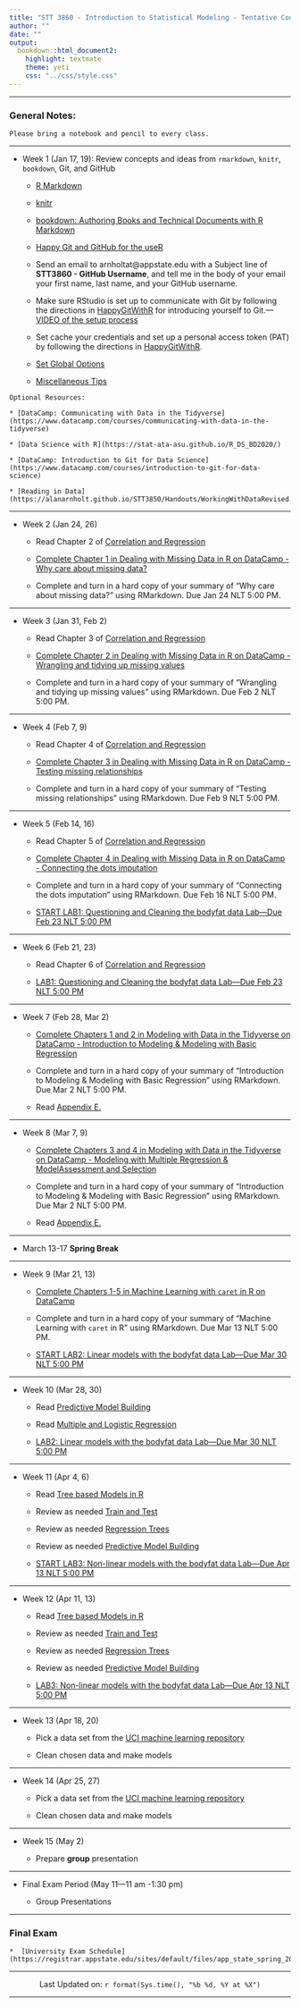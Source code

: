 ```yaml
---
title: "STT 3860 - Introduction to Statistical Modeling - Tentative Course Schedule - Spring 2023"
author: ""
date: ""
output: 
  bookdown::html_document2: 
    highlight: textmate
    theme: yeti
    css: "../css/style.css"
---
```


<script type="text/x-mathjax-config">
MathJax.Hub.Config({
  TeX: { equationNumbers: { autoNumber: "AMS" } }
});
</script>

* * *

### General Notes: {-}

```block
Please bring a notebook and pencil to every class.  
```

* * *

* Week 1 (Jan 17, 19): Review concepts and ideas from `rmarkdown`, `knitr`, `bookdown`, Git, and GitHub
    
    + [R Markdown](http://rmarkdown.rstudio.com/)
    
    + [knitr](https://yihui.name/knitr/)
    
    + [bookdown: Authoring Books and Technical Documents with R Markdown](https://bookdown.org/yihui/bookdown/)
    
    + [Happy Git and GitHub for the useR](http://happygitwithr.com/)

    + Send an email to arnholtat@appstate.edu with a Subject line of **STT3860 - GitHub Username**, and tell me in the body of your email your first name, last name, and your GitHub username.  
    
    + Make sure RStudio is set up to communicate with Git by following the directions in [HappyGitWithR](https://happygitwithr.com/hello-git.html) for introducing yourself to Git.---[VIDEO of the setup process](https://drive.google.com/file/d/1G9G8IeYu9QetYB1nxMmAFLgRtw5YC-c8/view?usp=sharing)

    + Set cache your credentials and set up a personal access token (PAT) by following the directions in [HappyGitWithR](https://happygitwithr.com/credential-caching.html). 
    
    + [Set Global Options](https://stat-ata-asu.github.io/STT5812CourseRepo/Rmarkdown/GlobalOptions.html)
    
    + [Miscellaneous Tips](https://alanarnholt.github.io/GeneralStatistics/rmarkdown/MiscRmarkdown.html)
    
```block
Optional Resources:

* [DataCamp: Communicating with Data in the Tidyverse](https://www.datacamp.com/courses/communicating-with-data-in-the-tidyverse)

* [Data Science with R](https://stat-ata-asu.github.io/R_DS_BD2020/)

* [DataCamp: Introduction to Git for Data Science](https://www.datacamp.com/courses/introduction-to-git-for-data-science)

* [Reading in Data](https://alanarnholt.github.io/STT3850/Handouts/WorkingWithDataRevised.html)
``` 


* * *

* Week 2 (Jan 24, 26)

  + Read Chapter 2 of [Correlation and Regression](https://mathr.math.appstate.edu/connect/content/8a7e937f-f367-4ed4-8289-90f8e8086065)
  
  + [Complete Chapter 1 in Dealing with Missing Data in R on DataCamp - Why care about missing data? ](https://app.datacamp.com/learn/courses/dealing-with-missing-data-in-r)
  
  + Complete and turn in a hard copy of your summary of "Why care about missing data?" using RMarkdown.  Due Jan 24 NLT 5:00 PM.    

* * * 

* Week 3 (Jan 31, Feb 2)
   
   + Read Chapter 3 of [Correlation and Regression](https://mathr.math.appstate.edu/connect/content/8a7e937f-f367-4ed4-8289-90f8e8086065)
  
  + [Complete Chapter 2 in Dealing with Missing Data in R on DataCamp - Wrangling and tidying up missing values](https://app.datacamp.com/learn/courses/dealing-with-missing-data-in-r)
  
  + Complete and turn in a hard copy of your summary of "Wrangling and tidying up missing values" using RMarkdown.  Due Feb 2 NLT 5:00 PM.       
    
* * *

* Week 4 (Feb 7, 9)

     + Read Chapter 4 of [Correlation and Regression](https://mathr.math.appstate.edu/connect/content/8a7e937f-f367-4ed4-8289-90f8e8086065)
    
    + [Complete Chapter 3 in Dealing with Missing Data in R on DataCamp - Testing missing relationships](https://app.datacamp.com/learn/courses/dealing-with-missing-data-in-r)
  
  + Complete and turn in a hard copy of your summary of "Testing missing relationships" using RMarkdown.  Due Feb 9 NLT 5:00 PM.   
    
* * *

* Week 5 (Feb 14, 16)
    
     + Read Chapter 5 of [Correlation and Regression](https://mathr.math.appstate.edu/connect/content/8a7e937f-f367-4ed4-8289-90f8e8086065)
    
    + [Complete Chapter 4 in Dealing with Missing Data in R on DataCamp - Connecting the dots imputation](https://app.datacamp.com/learn/courses/dealing-with-missing-data-in-r)
  
  + Complete and turn in a hard copy of your summary of "Connecting the dots imputation" using RMarkdown.  Due Feb 16 NLT 5:00 PM.
  
   + [START LAB1: Questioning and Cleaning the bodyfat data Lab---Due Feb 23 NLT 5:00 PM](https://classroom.github.com/a/v_Du3MYa) 

* * *

* Week 6 (Feb 21, 23)

    + Read Chapter 6 of [Correlation and Regression](https://mathr.math.appstate.edu/connect/content/8a7e937f-f367-4ed4-8289-90f8e8086065)
   
   + [LAB1: Questioning and Cleaning the bodyfat data Lab---Due Feb 23 NLT 5:00 PM](https://classroom.github.com/a/v_Du3MYa) 

* * *

* Week 7 (Feb 28, Mar 2)

    + [Complete Chapters  1 and 2 in Modeling with Data in the Tidyverse on DataCamp - Introduction to Modeling & Modeling with Basic Regression](https://app.datacamp.com/learn/courses/modeling-with-data-in-the-tidyverse)
  
    + Complete and turn in a hard copy of your summary of "Introduction to Modeling & Modeling with Basic Regression" using RMarkdown.  Due Mar 2 NLT 5:00 PM. 
    
    + Read [Appendix E.](https://mdsr-book.github.io/mdsr2e/ch-regression.html#simple-linear-regression)

* * *

* Week 8 (Mar 7, 9)

    + [Complete Chapters  3 and 4 in Modeling with Data in the Tidyverse on DataCamp - Modeling with Multiple Regression & ModelAssessment and Selection](https://app.datacamp.com/learn/courses/modeling-with-data-in-the-tidyverse)
  
    + Complete and turn in a hard copy of your summary of "Introduction to Modeling & Modeling with Basic Regression" using RMarkdown.  Due Mar 2 NLT 5:00 PM. 
    
    + Read [Appendix E.](https://mdsr-book.github.io/mdsr2e/ch-regression.html#simple-linear-regression)
    
    
* * *   

* March 13-17 __Spring Break__

* * *

* Week 9 (Mar 21, 13)

    + [Complete Chapters 1-5 in Machine Learning with `caret` in R on DataCamp](https://app.datacamp.com/learn/courses/machine-learning-with-caret-in-r)
  
    + Complete and turn in a hard copy of your summary of "Machine Learning with `caret` in R" using RMarkdown.  Due Mar 13 NLT 5:00 PM. 
    
     + [START LAB2: Linear models with the bodyfat data Lab---Due Mar 30 NLT 5:00 PM](https://classroom.github.com/a/v_Du3MYa) 

* * *

* Week 10 (Mar 28, 30)

    + Read [Predictive Model Building](https://stat-ata-asu.github.io/PredictiveModelBuilding/)
    
    + Read [Multiple and Logistic Regression](https://mathr.math.appstate.edu/connect/content/a4c610bf-b3e3-4aed-ab05-65b8a8abac95)
    
    + [LAB2: Linear models with the bodyfat data Lab---Due Mar 30 NLT 5:00 PM](https://classroom.github.com/a/v_Du3MYa) 

* * *


* Week 11 (Apr 4, 6)

    + Read [Tree based Models in R](https://mathr.math.appstate.edu/connect/content/4ae25dab-1ef6-4902-b29b-00c82b9c8fff)
    
    + Review as needed [Train and Test](../rmarkdown/TrainAndTestPartitions.html)
    
    + Review as needed [Regression Trees](../rmarkdown/RegressionTrees.html)
    
    + Review as needed [Predictive Model Building](https://stat-ata-asu.github.io/PredictiveModelBuilding/)
    
     + [START LAB3: Non-linear models with the bodyfat data Lab---Due Apr 13 NLT 5:00 PM](https://classroom.github.com/a/v_Du3MYa) 
    

* * * 

* Week 12 (Apr 11, 13)

    + Read [Tree based Models in R](https://mathr.math.appstate.edu/connect/content/4ae25dab-1ef6-4902-b29b-00c82b9c8fff)
    
    + Review as needed [Train and Test](../rmarkdown/TrainAndTestPartitions.html)
    
    + Review as needed [Regression Trees](../rmarkdown/RegressionTrees.html)
    
    + Review as needed [Predictive Model Building](https://stat-ata-asu.github.io/PredictiveModelBuilding/)
    
    + [LAB3: Non-linear models with the bodyfat data Lab---Due Apr 13 NLT 5:00 PM](https://classroom.github.com/a/v_Du3MYa) 
    
* * *

* Week 13 (Apr 18, 20)

    + Pick a data set from the [UCI machine learning repository](https://archive.ics.uci.edu/ml/index.php)

    + Clean chosen data and make models
    
* * *

* Week 14 (Apr 25, 27)

    + Pick a data set from the [UCI machine learning repository](https://archive.ics.uci.edu/ml/index.php)

    + Clean chosen data and make models
  
    
  
* * * 

* Week 15 (May 2)

    + Prepare **group** presentation 

* * *


* Final Exam Period (May 11---11 am -1:30 pm)

  + Group Presentations
  
* * *


### Final Exam {-}

```block
*  [University Exam Schedule](https://registrar.appstate.edu/sites/default/files/app_state_spring_2023_exam_schedule_final.pdf)
```

________________

<center> Last Updated on: `r format(Sys.time(), "%b %d, %Y at %X")` </center>

________________
